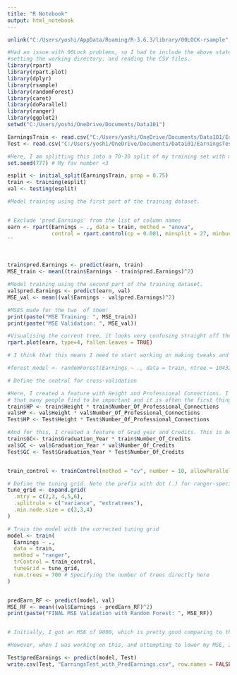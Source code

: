 ---
title: "R Notebook"
output: html_notebook
---


```{r}
unlink("C:/Users/yoshi/AppData/Roaming/R-3.6.3/library/00LOCK-rsample", recursive = TRUE)

#Had an issue with 00Lock problems, so I had to include the above statement. Here I am  importing libraries, 
#setting the working directory, and reading the CSV files. 
library(rpart)
library(rpart.plot)
library(dplyr)
library(rsample)
library(randomForest)
library(caret)
library(doParallel)
library(ranger)
library(ggplot2)
setwd("C:/Users/yoshi/OneDrive/Documents/Data101")

EarningsTrain <- read.csv("C:/Users/yoshi/OneDrive/Documents/Data101/EarningsTrain.csv")
Test <- read.csv("C:/Users/yoshi/OneDrive/Documents/Data101/EarningsTest.csv")
```

```{r}
#Here, I am splitting this into a 70-30 split of my training set with my favourite number. 
set.seed(777) # My fav number <3

esplit <- initial_split(EarningsTrain, prop = 0.75)
train <- training(esplit)
val <- testing(esplit)


```

```{r}
#Model training using the first part of the training dataset.


# Exclude 'pred.Earnings' from the list of column names
earn <- rpart(Earnings ~ ., data = train, method = "anova",
              control = rpart.control(cp = 0.001, minsplit = 27, minbucket = 10, maxdepth = 8))
``



train$pred.Earnings <- predict(earn, train)
MSE_train <- mean((train$Earnings - train$pred.Earnings)^2)

#Model training using the second part of the training dataset.
val$pred.Earnings <- predict(earn, val)
MSE_val <- mean((val$Earnings - val$pred.Earnings)^2)

#MSES made for the two  of them!
print(paste("MSE Training: ", MSE_train))
print(paste("MSE Validation: ", MSE_val))

#Visualising the current tree, it looks very confusing straight off the bat.
rpart.plot(earn, type=4, fallen.leaves = TRUE)
```

```{r}
# I think that this means I need to start working on making tweaks and trying new ideas to lower my MSE as much as possible.

#forest_model <- randomForest(Earnings ~ ., data = train, ntree = 10432, mtry = 4, nodesize = 5)

# Define the control for cross-validation

#Here, I created a feature with Height and Professional Connections. I feel like height is considered to be a characteristic
# that many people find to be important and it is often the first thing people see. I feel it could be height dependent. 
train$HP <- train$Height * train$Number_Of_Professional_Connections
val$HP <- val$Height * val$Number_Of_Professional_Connections
Test$HP <- Test$Height * Test$Number_Of_Professional_Connections

#And for this, I created a feature of Grad year and Credits. This is because more credits assumes an intensive degree, and during the older years, a more impressive degree may carry more weight. 
train$GC<- train$Graduation_Year * train$Number_Of_Credits
val$GC <- val$Graduation_Year * val$Number_Of_Credits
Test$GC <- Test$Graduation_Year * Test$Number_Of_Credits


train_control <- trainControl(method = "cv", number = 10, allowParallel = TRUE)

# Define the tuning grid. Note the prefix with dot (.) for ranger-specific parameters in caret
tune_grid <- expand.grid(
  .mtry = c(2,3, 4,5,6),
  .splitrule = c("variance", "extratrees"),
  .min.node.size = c(2,3,4)
)

# Train the model with the corrected tuning grid
model <- train(
  Earnings ~ .,
  data = train,
  method = "ranger",
  trControl = train_control,
  tuneGrid = tune_grid,
  num.trees = 700 # Specifying the number of trees directly here
)


predEarn_RF <- predict(model, val)
MSE_RF <- mean((val$Earnings - predEarn_RF)^2)
print(paste("FINAL MSE Validation with Random Forest: ", MSE_RF))


# Initially, I got an MSE of 9000, which is pretty good comparing to the prior of 100 k.Then was suggested to try some tuning methods which involved increasing the number of trees, and otherwise using cross validation methods. It suggested I use the ranger method in caret as it is more efficient than that of the RF method. From that, I got down to 7000 MSE, and now I just have to mess with the settings / tree amount to lower this below my goal of 5000 It did NOT go well, so I decided to try to create some new features and test it out. Getting down to 6700.

#However, when I was working on this, and attempting to lower my MSE, I was measuring the measure of accuracy, utilising a ggplot2 function given to me by CGPT, and the accuracy reached 100% prior to 5% margin of error, so I feel like it is best to reduce a few things and leave it at this as too low of an MSE may cause overfitting. 

```
```{r}
Test$predEarnings <- predict(model, Test)
write.csv(Test, "EarningsTest_with_PredEarnings.csv", row.names = FALSE)

```



